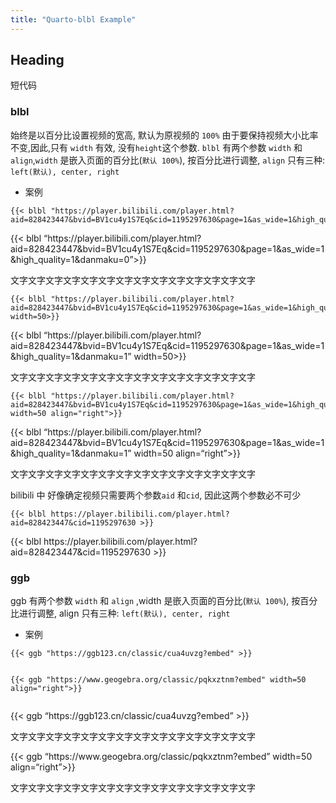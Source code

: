 ```yaml
---
title: "Quarto-blbl Example"
---
```


## Heading

短代码

### blbl

始终是以百分比设置视频的宽高, 默认为原视频的 `100%`
由于要保持视频大小比率不变,因此,只有 `width` 有效,  没有`height`这个参数.
`blbl` 有两个参数 `width` 和  `align`,`width` 是嵌入页面的百分比(`默认 100%`), 按百分比进行调整, `align` 只有三种: `left(默认), center, right`

- 案例

```{shortcodes=false}
{{< blbl "https://player.bilibili.com/player.html?aid=828423447&bvid=BV1cu4y1S7Eq&cid=1195297630&page=1&as_wide=1&high_quality=1&danmaku=0">}}

```

{{< blbl "https://player.bilibili.com/player.html?aid=828423447&bvid=BV1cu4y1S7Eq&cid=1195297630&page=1&as_wide=1&high_quality=1&danmaku=0">}}

文字文字文字文字文字文字文字文字文字文字文字文字文字文字

```{shortcodes=false}
{{< blbl "https://player.bilibili.com/player.html?aid=828423447&bvid=BV1cu4y1S7Eq&cid=1195297630&page=1&as_wide=1&high_quality=1&danmaku=1" width=50>}}

```

{{< blbl "https://player.bilibili.com/player.html?aid=828423447&bvid=BV1cu4y1S7Eq&cid=1195297630&page=1&as_wide=1&high_quality=1&danmaku=1" width=50>}}

文字文字文字文字文字文字文字文字文字文字文字文字文字文字

```{shortcodes=false}
{{< blbl "https://player.bilibili.com/player.html?aid=828423447&bvid=BV1cu4y1S7Eq&cid=1195297630&page=1&as_wide=1&high_quality=1&danmaku=1" width=50 align="right">}}

```

{{< blbl "https://player.bilibili.com/player.html?aid=828423447&bvid=BV1cu4y1S7Eq&cid=1195297630&page=1&as_wide=1&high_quality=1&danmaku=1" width=50 align="right">}}

文字文字文字文字文字文字文字文字文字文字文字文字文字文字

bilibili 中 好像确定视频只需要两个参数`aid` 和`cid`, 因此这两个参数必不可少

```{shortcodes=false}
{{< blbl https://player.bilibili.com/player.html?aid=828423447&cid=1195297630 >}}
```
{{< blbl https://player.bilibili.com/player.html?aid=828423447&cid=1195297630 >}}


### ggb
ggb 有两个参数 `width` 和  `align` ,width 是嵌入页面的百分比(`默认 100%`), 按百分比进行调整, align 只有三种: `left(默认), center, right`

- 案例 

```{shortcodes=false}
{{< ggb "https://ggb123.cn/classic/cua4uvzg?embed" >}}


{{< ggb "https://www.geogebra.org/classic/pqkxztnm?embed" width=50 align="right">}}


```


{{< ggb "https://ggb123.cn/classic/cua4uvzg?embed" >}}

文字文字文字文字文字文字文字文字文字文字文字文字文字文字

{{< ggb "https://www.geogebra.org/classic/pqkxztnm?embed" width=50 align="right">}}

文字文字文字文字文字文字文字文字文字文字文字文字文字文字






